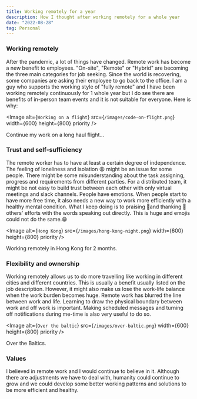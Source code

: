 ```yaml
---
title: Working remotely for a year
description: How I thought after working remotely for a whole year
date: "2022-08-28"
tag: Personal
---
```


### Working remotely

After the pandemic, a lot of things have changed. Remote work has become a new benefit to employees. "On-site", "Remote" or "Hybrid" are becoming the three main categories for job seeking. Since the world is recovering, some companies are asking their employee to go back to the office. I am a guy who supports the working style of "fully remote" and I have been working remotely continuously for 1 whole year but I do see there are benefits of in-person team events and it is not suitable for everyone. Here is why:

<Image
  alt={`Working on a flight`}
  src={`/images/code-on-flight.png`}
  width={600}
  height={800}
  priority
/>

Continue my work on a long haul flight...

### Trust and self-sufficiency
The remote worker has to have at least a certain degree of independence. The feeling of loneliness and isolation 😩 might be an issue for some people. There might be some misunderstanding about the task assigning, progress and requirements from different parties. For a distributed team, it might be not easy to build trust between each other with only virtual meetings and slack channels. People have emotions. When people start to have more free time, it also needs a new way to work more efficiently with a healthy mental condition. What I keep doing is to praising 👏and thanking 🙏 others' efforts with the words speaking out directly. This is huge and emojis could not do the same.😁


<Image
  alt={`Hong Kong`}
  src={`/images/hong-kong-night.png`}
  width={600}
  height={800}
  priority
/>

Working remotely in Hong Kong for 2 months.

### Flexibility and ownership

Working remotely allows us to do more travelling like working in different cities and different countries. This is usually a benefit usually listed on the job description. However, it might also make us lose the work-life balance when the work burden becomes huge. Remote work has blurred the line between work and life. Learning to draw the physical boundary between work and off work is important. Making scheduled messages and turning off notifications during me-time is also very useful to do so.

<Image
  alt={`Over the baltic`}
  src={`/images/over-baltic.png`}
  width={600}
  height={800}
  priority
/>

Over the Baltics.

### Values

I believed in remote work and I would continue to believe in it. Although there are adjustments we have to deal with, humanity could continue to grow and we could develop some better working patterns and solutions to be more efficient and healthy.

